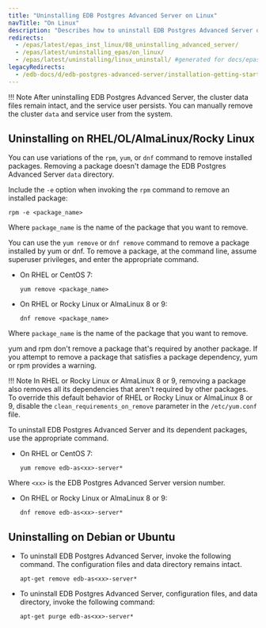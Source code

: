 ```yaml
---
title: "Uninstalling EDB Postgres Advanced Server on Linux"
navTitle: "On Linux"
description: "Describes how to uninstall EDB Postgres Advanced Server on Linux"
redirects:
  - /epas/latest/epas_inst_linux/08_uninstalling_advanced_server/
  - /epas/latest/uninstalling_epas/on_linux/
  - /epas/latest/uninstalling/linux_uninstall/ #generated for docs/epas/reorg-role-use-case-mode
legacyRedirects:
  - /edb-docs/d/edb-postgres-advanced-server/installation-getting-started/installation-guide/9.6/EDB_Postgres_Advanced_Server_Installation_Guide.1.77.html
---
```


!!! Note
    After uninstalling EDB Postgres Advanced Server, the cluster data files remain intact, and the service user persists. You can manually remove the cluster `data` and service user from the system.

## Uninstalling on RHEL/OL/AlmaLinux/Rocky Linux

You can use variations of the `rpm`, `yum`, or `dnf` command to remove installed packages. Removing a package doesn't damage the EDB Postgres Advanced Server `data` directory.

Include the `-e` option when invoking the `rpm` command to remove an installed package:

```text
rpm -e <package_name>
```

Where `package_name` is the name of the package that you want to remove.

You can use the `yum remove` or `dnf remove` command to remove a package installed by yum or dnf. To remove a package, at the command line, assume superuser privileges, and enter the appropriate command.

-   On RHEL or CentOS 7:

    ```text
    yum remove <package_name>
    ```

-   On RHEL or Rocky Linux or AlmaLinux 8 or 9:

    ```text
    dnf remove <package_name>
    ```

Where `package_name` is the name of the package that you want to remove.

yum and rpm don't remove a package that's required by another package. If you attempt to remove a package that satisfies a package dependency, yum or rpm provides a warning.

!!! Note
    In RHEL or Rocky Linux or AlmaLinux 8 or 9, removing a package also removes all its dependencies that aren't required by other packages. To override this default behavior of RHEL or Rocky Linux or AlmaLinux 8 or 9, disable the `clean_requirements_on_remove` parameter in the `/etc/yum.conf` file.

To uninstall EDB Postgres Advanced Server and its dependent packages, use the appropriate command.

-   On RHEL or CentOS 7:

    ```text
    yum remove edb-as<xx>-server*
    ```
Where `<xx>` is the EDB Postgres Advanced Server version number.

-   On RHEL or Rocky Linux or AlmaLinux 8 or 9:

    ```text
    dnf remove edb-as<xx>-server*
    ```

## Uninstalling on Debian or Ubuntu

-   To uninstall EDB Postgres Advanced Server, invoke the following command. The configuration files and data directory remains intact.

    ```text
    apt-get remove edb-as<xx>-server*
    ```

-   To uninstall EDB Postgres Advanced Server, configuration files, and data directory, invoke the following command:

    ```text
    apt-get purge edb-as<xx>-server*
    ```
